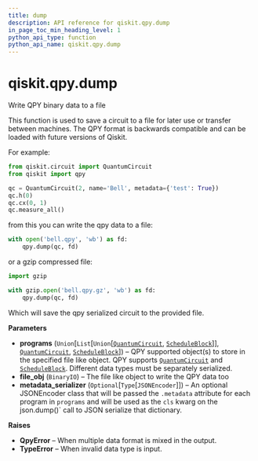 ```yaml
---
title: dump
description: API reference for qiskit.qpy.dump
in_page_toc_min_heading_level: 1
python_api_type: function
python_api_name: qiskit.qpy.dump
---
```


<span id="qiskit-qpy-dump" />

# qiskit.qpy.dump

<Function id="qiskit.qpy.dump" isDedicatedPage={true} github="https://github.com/qiskit/qiskit/tree/stable/0.21/qiskit/qpy/interface.py" signature="dump(programs, file_obj, metadata_serializer=None)">
  Write QPY binary data to a file

  This function is used to save a circuit to a file for later use or transfer between machines. The QPY format is backwards compatible and can be loaded with future versions of Qiskit.

  For example:

  ```python
  from qiskit.circuit import QuantumCircuit
  from qiskit import qpy

  qc = QuantumCircuit(2, name='Bell', metadata={'test': True})
  qc.h(0)
  qc.cx(0, 1)
  qc.measure_all()
  ```

  from this you can write the qpy data to a file:

  ```python
  with open('bell.qpy', 'wb') as fd:
      qpy.dump(qc, fd)
  ```

  or a gzip compressed file:

  ```python
  import gzip

  with gzip.open('bell.qpy.gz', 'wb') as fd:
      qpy.dump(qc, fd)
  ```

  Which will save the qpy serialized circuit to the provided file.

  **Parameters**

  *   **programs** (`Union`\[`List`\[`Union`\[[`QuantumCircuit`](qiskit.circuit.QuantumCircuit "qiskit.circuit.quantumcircuit.QuantumCircuit"), [`ScheduleBlock`](qiskit.pulse.ScheduleBlock "qiskit.pulse.schedule.ScheduleBlock")]], [`QuantumCircuit`](qiskit.circuit.QuantumCircuit "qiskit.circuit.quantumcircuit.QuantumCircuit"), [`ScheduleBlock`](qiskit.pulse.ScheduleBlock "qiskit.pulse.schedule.ScheduleBlock")]) – QPY supported object(s) to store in the specified file like object. QPY supports [`QuantumCircuit`](qiskit.circuit.QuantumCircuit "qiskit.circuit.QuantumCircuit") and [`ScheduleBlock`](qiskit.pulse.ScheduleBlock "qiskit.pulse.ScheduleBlock"). Different data types must be separately serialized.
  *   **file\_obj** (`BinaryIO`) – The file like object to write the QPY data too
  *   **metadata\_serializer** (`Optional`\[`Type`\[`JSONEncoder`]]) – An optional JSONEncoder class that will be passed the `.metadata` attribute for each program in `programs` and will be used as the `cls` kwarg on the json.dump()\` call to JSON serialize that dictionary.

  **Raises**

  *   **QpyError** – When multiple data format is mixed in the output.
  *   **TypeError** – When invalid data type is input.
</Function>

